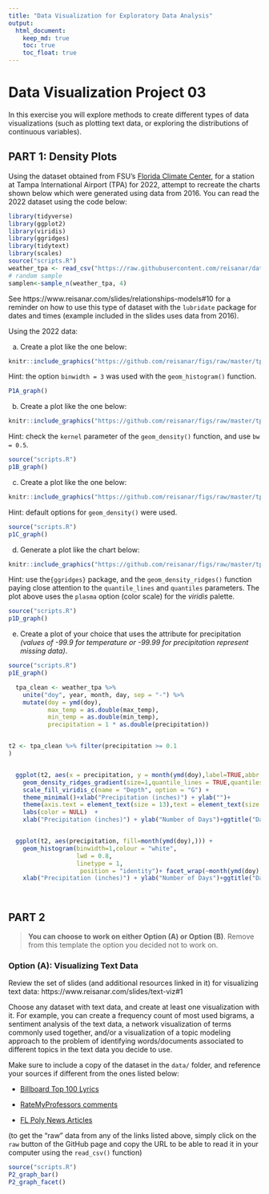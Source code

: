 ```yaml
---
title: "Data Visualization for Exploratory Data Analysis"
output: 
  html_document:
    keep_md: true
    toc: true
    toc_float: true
---
```


# Data Visualization Project 03


In this exercise you will explore methods to create different types of data visualizations (such as plotting text data, or exploring the distributions of continuous variables).


## PART 1: Density Plots

Using the dataset obtained from FSU's [Florida Climate Center](https://climatecenter.fsu.edu/climate-data-access-tools/downloadable-data), for a station at Tampa International Airport (TPA) for 2022, attempt to recreate the charts shown below which were generated using data from 2016. You can read the 2022 dataset using the code below: 

```r
library(tidyverse)
library(ggplot2)
library(viridis)
library(ggridges)
library(tidytext)
library(scales)
source("scripts.R")
weather_tpa <- read_csv("https://raw.githubusercontent.com/reisanar/datasets/master/tpa_weather_2022.csv")
# random sample 
samplen<-sample_n(weather_tpa, 4)
```

See https://www.reisanar.com/slides/relationships-models#10 for a reminder on how to use this type of dataset with the `lubridate` package for dates and times (example included in the slides uses data from 2016).


Using the 2022 data: 

(a) Create a plot like the one below:

```r
knitr::include_graphics("https://github.com/reisanar/figs/raw/master/tpa_max_temps_facet.png")
```

Hint: the option `binwidth = 3` was used with the `geom_histogram()` function.

```r
P1A_graph()

```



(b) Create a plot like the one below:

```r
knitr::include_graphics("https://github.com/reisanar/figs/raw/master/tpa_max_temps_density.png")
```

Hint: check the `kernel` parameter of the `geom_density()` function, and use `bw = 0.5`.

```r
source("scripts.R")
p1B_graph()

```


(c) Create a plot like the one below:

```r
knitr::include_graphics("https://github.com/reisanar/figs/raw/master/tpa_max_temps_density_facet.png")
```

Hint: default options for `geom_density()` were used. 

```r
source("scripts.R")
p1C_graph()

```


(d) Generate a plot like the chart below:


```r
knitr::include_graphics("https://github.com/reisanar/figs/raw/master/tpa_max_temps_ridges_plasma.png")
```

Hint: use the`{ggridges}` package, and the `geom_density_ridges()` function paying close attention to the `quantile_lines` and `quantiles` parameters. The plot above uses the `plasma` option (color scale) for the _viridis_ palette.

```r
source("scripts.R")
p1D_graph()

```

(e) Create a plot of your choice that uses the attribute for precipitation _(values of -99.9 for temperature or -99.99 for precipitation represent missing data)_.

```r
source("scripts.R")
p1E_graph()

```


```r
  tpa_clean <- weather_tpa %>% 
    unite("doy", year, month, day, sep = "-") %>% 
    mutate(doy = ymd(doy), 
           max_temp = as.double(max_temp), 
           min_temp = as.double(min_temp), 
           precipitation = 1 * as.double(precipitation))


t2 <- tpa_clean %>% filter(precipitation >= 0.1
)


  ggplot(t2, aes(x = precipitation, y = month(ymd(doy),label=TRUE,abbr = FALSE), fill = stat(x))) +
    geom_density_ridges_gradient(size=1,quantile_lines = TRUE,quantiles = 2)+
    scale_fill_viridis_c(name = "Depth", option = "G") +
    theme_minimal()+xlab("Precipitation (inches)") + ylab("")+
    theme(axis.text = element_text(size = 13),text = element_text(size = 17),legend.title = element_blank()) +
    labs(color = NULL)  +
    xlab("Precipitation (inches)") + ylab("Number of Days")+ggtitle("Days Precipitation Above 0.1 inches")


  ggplot(t2, aes(precipitation, fill=month(ymd(doy),))) +
    geom_histogram(binwidth=1,colour = "white",
                   lwd = 0.8,
                   linetype = 1,
                    position = "identity")+ facet_wrap(~month(ymd(doy),label=TRUE,abbr = FALSE))+ scale_fill_viridis(guide = "none")+theme_bw() + theme(axis.text = element_text(size = 13),text = element_text(size = 17))  +
    xlab("Precipitation (inches)") + ylab("Number of Days")+ggtitle("Days Precipitation Above 0.1 inches")




```

## PART 2 

> **You can choose to work on either Option (A) or Option (B)**. Remove from this template the option you decided not to work on. 


### Option (A): Visualizing Text Data

Review the set of slides (and additional resources linked in it) for visualizing text data: https://www.reisanar.com/slides/text-viz#1

Choose any dataset with text data, and create at least one visualization with it. For example, you can create a frequency count of most used bigrams, a sentiment analysis of the text data, a network visualization of terms commonly used together, and/or a visualization of a topic modeling approach to the problem of identifying words/documents associated to different topics in the text data you decide to use. 

Make sure to include a copy of the dataset in the `data/` folder, and reference your sources if different from the ones listed below:

- [Billboard Top 100 Lyrics](https://github.com/reisanar/datasets/blob/master/BB_top100_2015.csv)

- [RateMyProfessors comments](https://github.com/reisanar/datasets/blob/master/rmp_wit_comments.csv)

- [FL Poly News Articles](https://github.com/reisanar/datasets/blob/master/flpoly_news_SP23.csv)


(to get the "raw" data from any of the links listed above, simply click on the `raw` button of the GitHub page and copy the URL to be able to read it in your computer using the `read_csv()` function)
```r
source("scripts.R")
P2_graph_bar()
P2_graph_facet()

```

